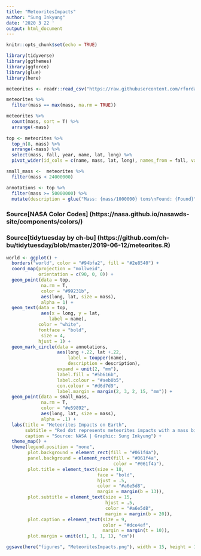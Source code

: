 ```yaml
---
title: "MeteoritesImpacts"
author: "Sung Inkyung"
date: '2020 3 22 '
output: html_document
---
```


```r
knitr::opts_chunk$set(echo = TRUE)
```

```r
library(tidyverse)
library(ggthemes)
library(ggforce)
library(glue)
library(here)
```


```r
meteorites <- readr::read_csv("https://raw.githubusercontent.com/rfordatascience/tidytuesday/master/data/2019/2019-06-11/meteorites.csv")

meteorites %>% 
  filter(mass == max(mass, na.rm = TRUE))

```


```r
meteorites %>%
  count(mass, sort = T) %>% 
  arrange(-mass)
 
top <- meteorites %>% 
  top_n(8, mass) %>% 
  arrange(-mass) %>% 
  select(mass, fall, year, name, lat, long) %>% 
  pivot_wider(id_cols = c(name, mass, lat, long), names_from = fall, values_from = year)

small_mass <-  meteorites %>% 
  filter(mass < 24000000)

annotations <- top %>% 
  filter(mass >= 50000000) %>% 
  mutate(description = glue("Mass: {mass/1000000} tons\nFound: {Found}"))

```
### Source[NASA Color Codes] (https://nasa.github.io/nasawds-site/components/colors/) 
### Source[tidytuesday by ch-bu] (https://github.com/ch-bu/tidytuesday/blob/master/2019-06-12/meteorites.R)

```r
world <- ggplot() +
  borders("world", color = "#94bfa2", fill = "#2e8540") +
  coord_map(projection = "mollweid", 
            orientation = c(90, 0, 0)) +
  geom_point(data = top, 
             na.rm = T,
             color = "#99231b",
             aes(long, lat, size = mass),
             alpha = 1) +
  geom_text(data = top,
             aes(x = long, y = lat,
                label = name), 
            color = "white",
            fontface = "bold",
             size = 4,
            hjust = 1) +
  geom_mark_circle(data = annotations, 
                   aes(long +.22, lat +.22,
                       label = toupper(name),
                       description = description),
                   expand = unit(2, "mm"), 
                   label.fill = "#5b616b", 
                   label.colour = "#aeb0b5", 
                   con.colour = "#d6d7d9", 
                   label.margin = margin(2, 3, 2, 15, "mm")) +
  geom_point(data = small_mass, 
             na.rm = T,
             color = "#e59892",
             aes(long, lat, size = mass),
             alpha = .1) +
  labs(title = "Meteorites Impacts on Earth",
       subtitle = "Red dot represents meteorites impacts with a mass bigger than 24tons.",
       caption = "Source: NASA | Graphic: Sung Inkyung") +
  theme_map() +
  theme(legend.position = "none",
        plot.background = element_rect(fill = "#061f4a"),
        panel.background = element_rect(fill = "#061f4a",
                                        color = "#061f4a"),
        plot.title = element_text(size = 18,
                                  face = "bold",
                                  hjust = .5,
                                  color = "#a6e5d8",
                                  margin = margin(b = 13)),
        plot.subtitle = element_text(size = 15,
                                     hjust = .5,
                                     color = "#a6e5d8",
                                     margin = margin(b = 20)),
        plot.caption = element_text(size = 9,
                                    color = "#dce4ef",
                                    margin = margin(t = 10)),
        plot.margin = unit(c(1, 1, 1, 1), "cm"))

ggsave(here("figures", "MeteoritesImpacts.png"), width = 15, height = 13)

  
```

